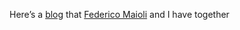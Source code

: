 Here's a [blog](https://speciesinsite.github.io/) that [Federico Maioli](https://ruizfederico.github.io/) and I have together